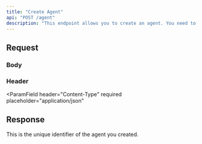 ```yaml
---
title: "Create Agent"
api: "POST /agent"
description: "This endpoint allows you to create an agent. You need to provide the agent configuration."
---
```


## Request

### Body

<Snippet file="agent.body.mdx" />

### Header

<ParamField
  header="Content-Type"
  required
  placeholder="application/json"
></ParamField>

<Snippet file="authorization.header.mdx" />

## Response

<ResponseField name="agentId" type="string">
  This is the unique identifier of the agent you created.
</ResponseField>
